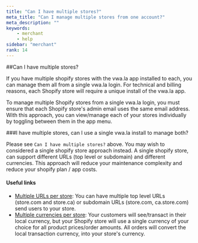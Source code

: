 ```yaml
---
title: "Can I have multiple stores?"
meta_title: "Can I manage multiple stores from one account?"
meta_description: ""
keywords:
    - merchant
    - help
sidebar: "merchant"
rank: 14
---
```


##Can I have multiple stores?

If you have multiple shopify stores with the vwa.la app installed to each, you can manage them all from a single vwa.la login. For technical and billing reasons, each Shopify store will require a unique install of the vwa.la app.

To manage multiple Shopify stores from a single vwa.la login, you must ensure that each Shopify store's admin email uses the same email address. With this approach, you can view/manage each of your stores individually by toggling between them in the app menu.

###I have multiple stores, can I use a single vwa.la install to manage both?

Please see `Can I have multiple stores?` above. You may wish to considered a single shopify store approach instead. A single shopify store, can support different URLs (top level or subdomain) and different currencies. This approach will reduce your maintenance complexity and reduce your shopify plan / app costs.

#### Useful links 

- [Multiple URLs per store](https://help.shopify.com/en/manual/online-store/os/domains/managing-domains/international-domains?utm_source=jacksonlo&utm_medium=twitter&utm_campaign=cross-border_international_domains): You can have multiple top level URLs (store.com and store.ca) or subdomain URLs (store.com, ca.store.com) send users to your store. 
- [Multiple currencies per store](https://help.shopify.com/en/manual/payments/shopify-payments/multi-currency): Your customers will see/transact in their local currency, but your Shopify store will use a single currency of your choice for all product prices/order amounts. All orders will convert the local transaction currency, into your store's currency. 